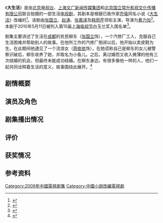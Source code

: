 {{电视节目信息框
| 颜色      = #FA6F96
| 名称      = 大生活
| 英文名称  = ''The big life''
| 图片      = 21641242264211080.jpg
| 图说      = 《大生活》宣传海报
| 类型      = 生活励志电视剧
| 编剧      = 
| 导演      = [[黄力加|黄力加]]
| 国家      = {{PRC}}
| 语言      = [[汉语|汉语]](主要为[[现代标准汉语|普通话]]，夹杂[[四川话|四川话]])
| 集数      = 35集
| 电视网    = {{CHN}} [[成都电视台|成都电视台]]<ref name="a"></ref>
| 制作年份  = 2009年
| 播出国家  = {{PRC}}
| company   = [[上海尚世影业有限公司|SMG尚世影业]]
| story     = [[乔瑜|乔瑜]]
| location  ={{CHN}}[[四川省|四川省]][[成都市|成都市]]
}}

《'''大生活'''》是由[[北京电视台|北京电视台]]、[[上海文广新闻传媒集团|上海文广新闻传媒集团]]和[[北京国立常升影视文化传播有限公司|北京国立常升影视文化传播有限公司]]联合拍摄的一部生活[[电视剧|电视剧]]，其剧本是根据已故作家[[乔瑜|乔瑜]]同名小说《[[大生活_(小说)|大生活]]》改编的<ref name="a">{{Cite web |url=http://ent.qq.com/a/20080819/000071.htm |title=电视台追捧《大生活》 拍摄过半引来众多买家 |accessdate=2015-01-07 |archive-date=2015-01-07 |archive-url=https://web.archive.org/web/20150107133318/http://ent.qq.com/a/20080819/000071.htm |dead-url=no }}</ref>。该剧由[[张国立|张国立]]、[[赵涛|赵涛]]、[[张嘉译|张嘉译]]及[[韩雨芹|韩雨芹]]领衔主演，导演为[[黄力加|黄力加]]<ref name="b">{{Cite web |url=http://ent.qq.com/a/20090519/000258.htm |title=四川方言剧《大生活》热播　赵涛希望能得奖 |accessdate=2015-01-07 |archive-date=2015-01-07 |archive-url=https://web.archive.org/web/20150107141832/http://ent.qq.com/a/20090519/000258.htm |dead-url=no }}</ref>。本剧于2010年5月11日被列入第15届[[上海电视节|上海电视节]]白玉兰奖入围名单<ref name="c">{{Cite web |url=http://ent.sina.com.cn/v/m/2009-05-13/15202515589.shtml |title=《大生活》登陆上海荧屏 已入围白玉兰奖 |accessdate=2015-01-07 |archive-date=2015-01-07 |archive-url=https://web.archive.org/web/20150107132317/http://ent.sina.com.cn/v/m/2009-05-13/15202515589.shtml |dead-url=no }}</ref>。

剧集主要讲述了生活在[[成都|成都]]的贫民柳东（[[张国立|张国立]]饰），一个汽修厂工人，克服自己生活困难并帮助别人的故事。在他所工作的汽修厂倒闭以后，他开始以卖皮鞋为生。在此期间他遇见了一个流浪女（[[蒋依依|蒋依依]]饰），在她谎称自己是柳东的女儿被警察识破后，柳东收养了她，并取名为小鱼儿。之后，离过婚而又收入微薄的他有三次结婚的机会，但最终未能成功结婚。在柳东身边，有很多像他一样的人，他们一起共同诠释着生活的意义，故事围绕此展开。<ref>{{Cite web |url=http://ent.sina.com.cn/v/2008-10-19/21182211744.shtml |title=电视剧《大生活》故事梗概 |accessdate=2015-01-07 |archive-date=2015-01-07 |archive-url=https://web.archive.org/web/20150107132211/http://ent.sina.com.cn/v/2008-10-19/21182211744.shtml |dead-url=no }}</ref>
==剧情概要==
==演员及角色==
==剧集播出情况==
==评价==
==获奖情况==
==参考资料==
{{reflist}}

[[Category:2009年中國電視劇集|Category:2009年中國電視劇集]]
[[Category:中國小說改編電視劇|Category:中國小說改編電視劇]]